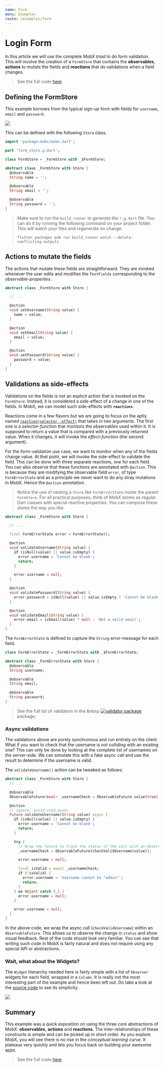 ```yaml
---
name: Form
menu: Examples
route: /examples/form
---
```



# Login Form

In this article we will use the complete _MobX triad_ to do form validation. This will involve the creation of a `FormStore` that contains the **observables**, **actions** to mutate the fields and **reactions** that do validations when a field changes.

> See the full code [here](https://github.com/mobxjs/mobx.dart/tree/master/mobx_examples/lib/form).

## Defining the FormStore

This example borrows from the typical sign-up form with fields for `username`, `email` and `password`.

<img src={formImage} width={400} />

This can be defined with the following `Store` class.

```dart
import 'package:mobx/mobx.dart';

part 'form_store.g.dart';

class FormStore = _FormStore with _$FormStore;

abstract class _FormStore with Store {
  @observable
  String name = '';

  @observable
  String email = '';

  @observable
  String password = '';
}
```

> Make sure to run the `build_runner` to generate the `*.g.dart` file. You can do it by running the following command on your project folder. This will watch your files and regenerate on change.
>
> `flutter packages pub run build_runner watch --delete-conflicting-outputs`

## Actions to mutate the fields

The actions that mutate these fields are straightforward. They are invoked whenever the user edits and modifies the `TextFields` corresponding to the _observable-properties_.

```dart
abstract class _FormStore with Store {

  // ...

  @action
  void setUsername(String value) {
    name = value;
  }

  @action
  void setEmail(String value) {
    email = value;
  }

  @action
  void setPassword(String value) {
    password = value;
  }
}
```

## Validations as side-effects

Validations on the fields is not an explicit action that is invoked on the `FormStore`. Instead, it is considered a side-effect of a change in one of the fields. In MobX, we can model such side-effects with **`reactions`**.

Reactions come in a few flavors but we are going to focus on the aptly named [`reaction(selector, effect)`](http://localhost:3000/api/reaction#reaction) that takes in two arguments. The first one is a _selector-function_ that monitors the observables used within it. It is supposed to return a value that is compared with a previously returned value. When it changes, it will invoke the _effect-function_ (the second argument).

For the form-validation use case, we want to monitor when any of the fields change value. At that point, we will invoke the side-effect to validate the field. This can be done with three separate reactions, one for each field. You can also observe that these functions are annotated with `@action`. This is because they are modifying the observable field `error`, of type `FormErrorState` and as a principle we never want to do any stray mutations in MobX. Hence the `@action` annotation.

> Notice the use of nesting a `Store` like `FormErrorState` inside the parent `FormStore`. For all practical purposes, think of MobX stores as regular Dart classes with special reactive properties. You can compose these stores the way you like.

```dart
abstract class _FormStore with Store {

  // ...

  final FormErrorState error = FormErrorState();

  @action
  void validateUsername(String value) {
    if (isNull(value) || value.isEmpty) {
      error.username = 'Cannot be blank';
      return;
    }

    error.username = null;
  }

  @action
  void validatePassword(String value) {
    error.password = isNull(value) || value.isEmpty ? 'Cannot be blank' : null;
  }

  @action
  void validateEmail(String value) {
    error.email = isEmail(value) ? null : 'Not a valid email';
  }
}

```

The `FormErrorState` is defined to capture the `String` error-message for each field.

```dart
class FormErrorState = _FormErrorState with _$FormErrorState;

abstract class _FormErrorState with Store {
  @observable
  String username;

  @observable
  String email;

  @observable
  String password;
}

```



> See the full list of validators in the &nbsp [![validator package](https://img.shields.io/pub/v/validator.svg?label=validator&color=blue)](https://pub.dartlang.org/packages/validators) package;


### Async validations

The validations above are purely synchronous and run entirely on the client. What if you want to check that the username is not colliding with an existing one? This can only be done by looking at the complete list of usernames on the server-side. We can simulate this with a fake async call and use the result to determine if the username is valid.

The `validateUsername()` action can be tweaked as follows:

```dart
abstract class _FormStore with Store {
  // ...

  @observable
  ObservableFuture<bool> _usernameCheck = ObservableFuture.value(true);

  @action
  // ignore: avoid_void_async
  Future validateUsername(String value) async {
    if (isNull(value) || value.isEmpty) {
      error.username = 'Cannot be blank';
      return;
    }

    try {
      // Wrap the future to track the status of the call with an ObservableFuture
      _usernameCheck = ObservableFuture(checkValidUsername(value));

      error.username = null;

      final isValid = await _usernameCheck;
      if (!isValid) {
        error.username = 'Username cannot be "admin"';
        return;
      }
    } on Object catch (_) {
      error.username = null;
    }

    error.username = null;
  }
}

```

In the above code, we wrap the async call (`checkValidUsername`) within an `ObservableFuture`. This allows us to observe the change in `status` and show visual feedback. Rest of the code should look very familiar. You can see that writing such code in MobX is fairly natural and does not require using any special API or abstractions.

### Wait, what about the Widgets?

The `Widget` hierarchy needed here is fairly simple with a list of `Observer` widgets for each field, wrapped in a `Column`. It is really not the most interesting part of the example and hence been left out. Do take a look at the [source code](https://github.com/mobxjs/mobx.dart/tree/master/mobx_examples/lib/form) to see its simplicity.

<img src={formGif} />

## Summary

This example was a quick exposition on using the three core abstractions of MobX: **observables**, **actions** and **reactions**. The inter-relationships of these constructs is simple and can be picked up in short order. As you explore MobX, you will see there is no rise in the _conceptual learning curve_. It plateaus very quickly and lets you focus back on building your awesome apps.

> See the full code [here](https://github.com/mobxjs/mobx.dart/tree/master/mobx_examples/lib/form).
